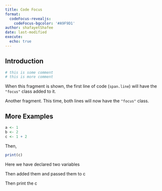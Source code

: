 ```yaml
---
title: Code Focus
format:
  codeFocus-revealjs:
    codeFocus-bgcolor: '#A9F9D1'
author: shafayetShafee
date: last-modified
execute: 
  echo: true
---
```


## Introduction


```r
# this is some comment
# this is more comment
```


::: {.fragment data-code-focus="1"}
When this fragment is shown, the first line of code (`span.line`) will have the `"focus"` class added to it.
:::

::: {.fragment data-code-focus="1-2"}
 Another fragment. This time, both lines will now have the `"focus"` class.
:::


## More Examples

```r
a <- 1
b <- 2
c <- 1 + 2
```

Then, 

```r
print(c)
```


::: {.fragment data-code-focus="1-2"}
Here we have declared two variables
:::


::: {.fragment data-code-focus="3"}
Then added them and passed them to c
:::

::: {.fragment data-code-focus="1" data-code-block="2"}
Then print the c
:::

